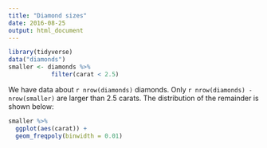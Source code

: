 ```yaml
---
title: "Diamond sizes"
date: 2016-08-25
output: html_document
---
```


```r
library(tidyverse)
data("diamonds")
smaller <- diamonds %>%
            filter(carat < 2.5)
```


We have data about `r nrow(diamonds)` diamonds. Only 
`r nrow(diamonds) - nrow(smaller)` are larger than
2.5 carats. The distribution of the remainder is shown
below:

```r
smaller %>% 
  ggplot(aes(carat)) + 
  geom_freqpoly(binwidth = 0.01)
```
